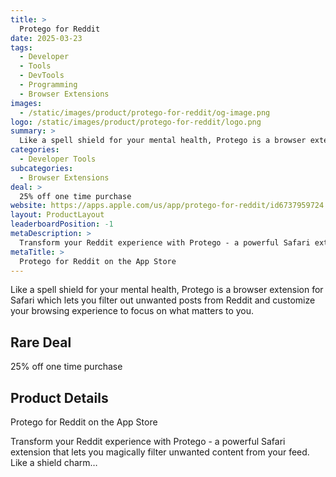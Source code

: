 ```yaml
---
title: >
  Protego for Reddit
date: 2025-03-23
tags:
  - Developer
  - Tools
  - DevTools
  - Programming
  - Browser Extensions
images:
  - /static/images/product/protego-for-reddit/og-image.png
logo: /static/images/product/protego-for-reddit/logo.png
summary: >
  Like a spell shield for your mental health, Protego is a browser extension for Safari which lets you filter out unwanted posts from Reddit and customize your browsing experience to focus on what matters to you.
categories:
  - Developer Tools
subcategories:
  - Browser Extensions
deal: >
  25% off one time purchase
website: https://apps.apple.com/us/app/protego-for-reddit/id6737959724
layout: ProductLayout
leaderboardPosition: -1
metaDescription: >
  Transform your Reddit experience with Protego - a powerful Safari extension that lets you magically filter unwanted content from your feed. Like a shield charm…
metaTitle: >
  ‎Protego for Reddit on the App Store
---
```

Like a spell shield for your mental health, Protego is a browser extension for Safari which lets you filter out unwanted posts from Reddit and customize your browsing experience to focus on what matters to you.

## Rare Deal

25% off one time purchase

## Product Details

‎Protego for Reddit on the App Store

Transform your Reddit experience with Protego - a powerful Safari extension that lets you magically filter unwanted content from your feed. Like a shield charm…
